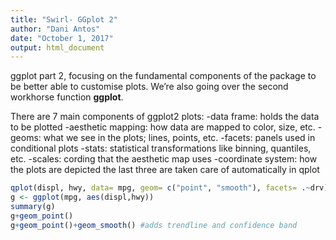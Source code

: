 ```yaml
---
title: "Swirl- GGplot 2"
author: "Dani Antos"
date: "October 1, 2017"
output: html_document
---
```


ggplot part 2, focusing on the fundamental components of the package to be better able to customise plots. We're also going over the second workhorse function **ggplot**.

There are 7 main components of ggplot2 plots:
-data frame: holds the data to be plotted
-aesthetic mapping: how data are mapped to color, size, etc.
-geoms: what we see in the plots; lines, points, etc. 
-facets: panels used in conditional plots
-stats: statistical transformations like binning, quantiles, etc.
-scales: cording that the aesthetic map uses
-coordinate system: how the plots are depicted
the last three are taken care of automatically in qplot

```r
qplot(displ, hwy, data= mpg, geom= c("point", "smooth"), facets= .~drv) #recap on how to use qplot
g <- ggplot(mpg, aes(displ,hwy))
summary(g)
g+geom_point()
g+geom_point()+geom_smooth() #adds trendline and confidence band
```

